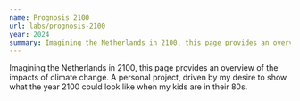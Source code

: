 ```yaml
---
name: Prognosis 2100
url: labs/prognosis-2100
year: 2024
summary: Imagining the Netherlands in 2100, this page provides an overview of the impacts of climate change. It's a personal project, driven by my desire to show what the year 2100 could look like when my kids are in their 80s.
---
```


Imagining the Netherlands in 2100, this page provides an overview of the impacts of climate change. A personal project, driven by my desire to show what the year 2100 could look like when my kids are in their 80s.